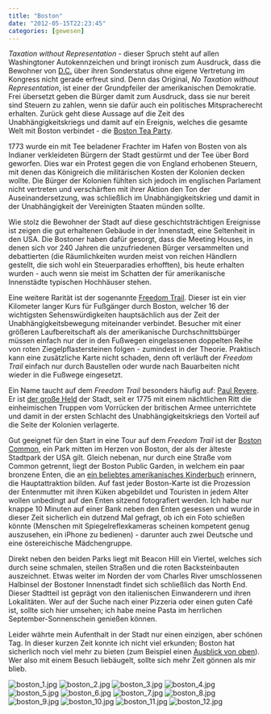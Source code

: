 ```yaml
---
title: "Boston"
date: "2012-05-15T22:23:45"
categories: [gewesen]
---
```


*Taxation without Representation* - dieser Spruch steht auf allen Washingtoner Autokennzeichen und bringt ironisch zum Ausdruck, dass die Bewohner von [D.C.](/blog/2011/12/11/washington-d-c/) über ihren Sonderstatus ohne eigene Vertretung im Kongress nicht gerade erfreut sind. Denn das Original, *No Taxation without Representation*, ist einer der Grundpfeiler der amerikanischen Demokratie. Frei übersetzt geben die Bürger damit zum Ausdruck, dass sie nur bereit sind Steuern zu zahlen, wenn sie dafür auch ein politisches Mitspracherecht erhalten. Zurück geht diese Aussage auf die Zeit des Unabhängigkeitskriegs und damit auf ein Ereignis, welches die gesamte Welt mit Boston verbindet - die [Boston Tea Party](http://de.wikipedia.org/wiki/Boston_Tea_Party).

1773 wurde ein mit Tee beladener Frachter im Hafen von Bosten von als Indianer verkleideten Bürgern der Stadt gestürmt und der Tee über Bord geworfen. Dies war ein Protest gegen die von England erhobenen Steuern, mit denen das Königreich die militärischen Kosten der Kolonien decken wollte. Die Bürger der Kolonien fühlten sich jedoch im englischen Parlament nicht vertreten und verschärften mit ihrer Aktion den Ton der Auseinandersetzung, was schließlich im Unabhängigkeitskrieg und damit in der Unabhängigkeit der Vereinigten Staaten münden sollte.

Wie stolz die Bewohner der Stadt auf diese geschichtsträchtigen Ereignisse ist zeigen die gut erhaltenen Gebäude in der Innenstadt, eine Seltenheit in den USA. Die Bostoner haben dafür gesorgt, dass die Meeting Houses, in denen sich vor 240 Jahren die unzufriedenen Bürger versammelten und debattierten (die Räumlichkeiten wurden meist von reichen Händlern gestellt, die sich wohl ein Steuerparadies erhofften), bis heute erhalten wurden - auch wenn sie meist im Schatten der für amerikanische Innenstädte typischen Hochhäuser stehen.

Eine weitere Rarität ist der sogenannte [Freedom Trail](http://www.thefreedomtrail.org/). Dieser ist ein vier Kilometer langer Kurs für Fußgänger durch Boston, welcher 16 der wichtigsten Sehenswürdigkeiten hauptsächlich aus der Zeit der Unabhängigkeitsbewegung miteinander verbindet. Besucher mit einer größeren Laufbereitschaft als der amerikanische Durchschnittsbürger müssen einfach nur der in den Fußwegen eingelassenen doppelten Reihe von roten Ziegelpflastersteinen folgen - zumindest in der Theorie. Praktisch kann eine zusätzliche Karte nicht schaden, denn oft verläuft der *Freedom Trail* einfach nur durch Baustellen oder wurde nach Bauarbeiten nicht wieder in die Fußwege eingesetzt.

Ein Name taucht auf dem *Freedom Trail* besonders häufig auf: [Paul Revere](http://de.wikipedia.org/wiki/Paul_Revere_(Freiheitskämpfer)). Er ist [der große Held](http://www.theatlantic.com/magazine/archive/1861/01/paul-revere-rsquo-s-ride/8349/) der Stadt, seit er 1775 mit einem nächtlichen Ritt die einheimischen Truppen vom Vorrücken der britischen Armee unterrichtete und damit in der ersten Schlacht des Unabhängigkeitskriegs den Vorteil auf die Seite der Kolonien verlagerte.

Gut geeignet für den Start in eine Tour auf dem *Freedom Trail* ist der [Boston Common](http://www.thefreedomtrail.org/visitor/boston-common.html), ein Park mitten im Herzen von Boston, der als der älteste Stadtpark der USA gilt. Gleich nebenan, nur durch eine Straße vom Common getrennt, liegt der Boston Public Garden, in welchem ein paar bronzene Enten, die an [ein beliebtes amerikanisches Kinderbuch](http://de.wikipedia.org/wiki/Make_Way_for_Ducklings) erinnern, die Hauptattraktion bilden. Auf fast jeder Boston-Karte ist die Prozession der Entenmutter mit ihren Küken abgebildet und Touristen in jedem Alter wollen unbedingt auf den Enten sitzend fotografiert werden. Ich habe nur knappe 10 Minuten auf einer Bank neben den Enten gesessen und wurde in dieser Zeit sicherlich ein dutzend Mal gefragt, ob ich ein Foto schießen könnte (Menschen mit Spiegelreflexkameras scheinen kompetent genug auszusehen, ein iPhone zu bedienen) - darunter auch zwei Deutsche und eine östereichische Mädchengruppe.

Direkt neben den beiden Parks liegt mit Beacon Hill ein Viertel, welches sich durch seine schmalen, steilen Straßen und die roten Backsteinbauten auszeichnet. Etwas weiter im Norden der vom Charles River umschlossenen Halbinsel der Bostoner Innenstadt findet sich schließlich das North End. Dieser Stadtteil ist geprägt von den italienischen Einwanderern und ihren Lokalitäten. Wer auf der Suche nach einer Pizzeria oder einen guten Café ist, sollte sich hier umsehen; ich habe meine Pasta im herrlichen September-Sonnenschein genießen können.

Leider währte mein Aufenthalt in der Stadt  nur einen einzigen, aber schönen Tag. In dieser kurzen Zeit konnte ich nicht viel erkunden; Boston hat sicherlich noch viel mehr zu bieten (zum Beispiel einen [Ausblick von oben](/blog/2011/09/25/usa-von-oben/)). Wer also mit einem Besuch liebäugelt, sollte sich mehr Zeit gönnen als mir blieb.

![boston_1.jpg](boston_1.jpg)
![boston_2.jpg](boston_2.jpg)
![boston_3.jpg](boston_3.jpg)
![boston_4.jpg](boston_4.jpg)
![boston_5.jpg](boston_5.jpg)
![boston_6.jpg](boston_6.jpg)
![boston_7.jpg](boston_7.jpg)
![boston_8.jpg](boston_8.jpg)
![boston_9.jpg](boston_9.jpg)
![boston_10.jpg](boston_10.jpg)
![boston_11.jpg](boston_11.jpg)
![boston_12.jpg](boston_12.jpg)
